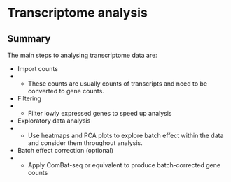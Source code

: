# Transcriptome analysis

## Summary

The main steps to analysing transcriptome data are:

- Import counts
- - These counts are usually counts of transcripts and need to be converted to gene counts.
- Filtering
- - Filter lowly expressed genes to speed up analysis
- Exploratory data analysis
- - Use heatmaps and PCA plots to explore batch effect within the data and consider them throughout analysis.
- Batch effect correction (optional)
- - Apply ComBat-seq or equivalent to produce batch-corrected gene counts